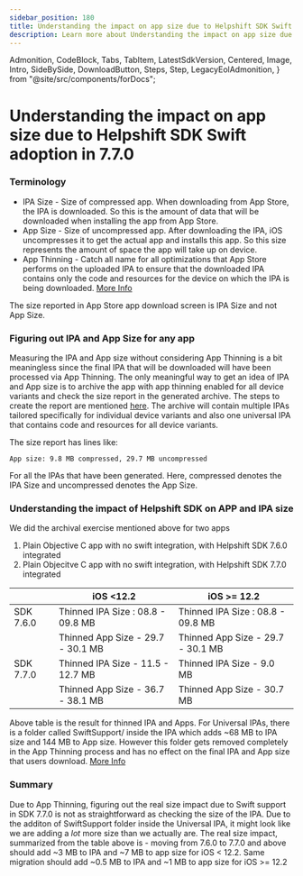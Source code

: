 ```yaml
---
sidebar_position: 180
title: Understanding the impact on app size due to Helpshift SDK Swift adoption in 7.7.0
description: Learn more about Understanding the impact on app size due to Helpshift SDK Swift adoption in 7.7.0
---
```


  Admonition,
  CodeBlock,
  Tabs,
  TabItem,
  LatestSdkVersion,
  Centered,
  Image,
  Intro,
  SideBySide,
  DownloadButton,
  Steps,
  Step,
  LegacyEolAdmonition,
} from "@site/src/components/forDocs";

<LegacyEolAdmonition />

# Understanding the impact on app size due to Helpshift SDK Swift adoption in 7.7.0

### Terminology

- IPA Size - Size of compressed app. When downloading from App Store, the IPA is downloaded. So this is the amount of data that will be downloaded when installing the app from App Store.
- App Size - Size of uncompressed app. After downloading the IPA, iOS uncompresses it to get the actual app and installs this app. So this size represents the amount of space the app will take up on device.
- App Thinning - Catch all name for all optimizations that App Store performs on the uploaded IPA to ensure that the downloaded IPA contains only the code and resources for the device on which the IPA is being downloaded. [More Info](https://help.apple.com/xcode/mac/11.0/index.html?localePath=en.lproj#/devbbdc5ce4f)

<Admonition type="info" title="Note">

The size reported in App Store app download screen is IPA Size and not App Size.

</Admonition>

### Figuring out IPA and App Size for any app

Measuring the IPA and App size without considering App Thinning is a bit meaningless since the final IPA that will be downloaded will have been processed via App Thinning. The only meaningful way to get an idea of IPA and App size is to archive the app with app thinning enabled for all device variants and check the size report in the generated archive. The steps to create the report are mentioned [here](https://developer.apple.com/documentation/xcode/reducing_your_app_s_size). The archive will contain multiple IPAs tailored specifically for individual device variants and also one universal IPA that contains code and resources for all device variants.

The size report has lines like:

```text
App size: 9.8 MB compressed, 29.7 MB uncompressed
```

For all the IPAs that have been generated. Here, compressed denotes the IPA Size and uncompressed denotes the App Size.

### Understanding the impact of Helpshift SDK on APP and IPA size

We did the archival exercise mentioned above for two apps

1. Plain Objective C app with no swift integration, with Helpshift SDK 7.6.0 integrated
2. Plain Objecitve C app with no swift integration, with Helpshift SDK 7.7.0 integrated

|           | iOS <12.2                         | iOS >= 12.2                       |
| --------- | --------------------------------- | --------------------------------- |
| SDK 7.6.0 | Thinned IPA Size : 08.8 - 09.8 MB | Thinned IPA Size : 08.8 - 09.8 MB |
|           | Thinned App Size - 29.7 - 30.1 MB | Thinned App Size - 29.7 - 30.1 MB |
| SDK 7.7.0 | Thinned IPA Size - 11.5 - 12.7 MB | Thinned IPA Size - 9.0 MB         |
|           | Thinned App Size - 36.7 - 38.1 MB | Thinned App Size - 30.7 MB        |

Above table is the result for thinned IPA and Apps. For Universal IPAs, there is a folder called SwiftSupport/ inside the IPA which adds ~68 MB to IPA size and 144 MB to App size. However this folder gets removed completely in the App Thinning process and has no effect on the final IPA and App size that users download. [More Info](https://stackoverflow.com/a/34483254)

### Summary

Due to App Thinning, figuring out the real size impact due to Swift support in SDK 7.7.0 is not as straightforward as checking the size of the IPA. Due to the additon of SwiftSupport folder inside the Universal IPA, it might look like we are adding a _lot_ more size than we actually are. The real size impact, summarized from the table above is - moving from 7.6.0 to 7.7.0 and above should add ~3 MB to IPA and ~7 MB to app size for iOS < 12.2. Same migration should add ~0.5 MB to IPA and ~1 MB to app size for iOS >= 12.2
